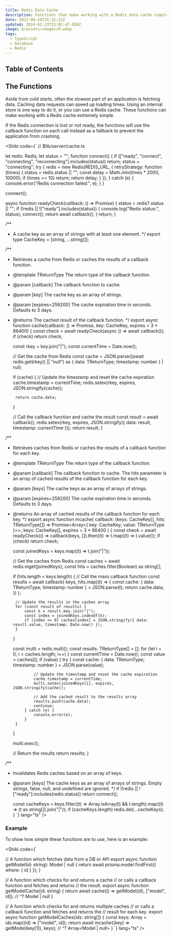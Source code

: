 ```yaml
---
title: Redis Data Cache
description: Functions that make working with a Redis data cache simple
date: 2023-08-24T15:32:12Z
updated: 2024-02-23T23:02:47.026Z
image: $/assets/images/R.webp
tags:
  - TypeScript
  - Database
  - Redis
---
```


## Table of Contents

## The Functions

Aside from cold starts, often the slowest part of an application is fetching data. Caching data requests can speed up loading times. Using an internal store is one way to do it, or you can use a Redis cache. These functions can make working with a Redis cache extremely simple.

If the Redis connection is lost or not ready, the functions will use the callback function on each call instead as a fallback to prevent the application from crashing.

<Shiki code={`
// $lib/server/cache.ts

let redis: Redis;
let status = "";
function connect() {
	if (["ready", "connect", "connecting", "reconnecting"].includes(status)) return;
	status = "connecting";
	try {
		redis = new Redis(REDIS_URL, {
			retryStrategy: function (times) {
				status = redis.status || "";
				const delay = Math.min(times * 2000, 10000);
				if (times >= 10) return;
				return delay;
			}
		});
	} catch (e) {
		console.error("Redis connection failed:", e);
	}
}

connect();

async function readyCheck<T>(callback: () => Promise<T>) {
	status = redis?.status || "";
	if (!redis || !["ready"].includes(status)) {
		console.log("Redis status:", status);
		connect();
		return await callback();
	}
	return;
}

/**
 * A cache key as an array of strings with at least one element.
 */
export type CacheKey = [string, ...string[]];

/**
 * Retrieves a cache from Redis or caches the results of a callback function.
 * @template TReturnType The return type of the callback function.
 * @param [callback] The callback function to cache.
 * @param [key] The cache key as an array of strings.
 * @param [expires=259200] The cache expiration time in seconds. Defaults to 3 days.
 * @returns The cached result of the callback function.
 */
export async function cache<TReturnType>(callback: () => Promise<TReturnType>, key: CacheKey, expires = 3 * 86400) {
	const check = await readyCheck(async () => await callback());
	if (check) return check;

	const rkey = key.join("|");
	const currentTime = Date.now();

	// Get the cache from Redis
	const cache = JSON.parse((await redis.get(rkey)) || "null") as { data: TReturnType; timestamp: number } | null;

	if (cache) {
		// Update the timestamp and reset the cache expiration
		cache.timestamp = currentTime;
		redis.setex(rkey, expires, JSON.stringify(cache));

		return cache.data;
	}

	// Call the callback function and cache the result
	const result = await callback();
	redis.setex(rkey, expires, JSON.stringify({ data: result, timestamp: currentTime }));
	return result;
}

/**
 * Retrieves caches from Redis or caches the results of a callback function for each key.
 * @template TReturnType The return type of the callback function.
 * @param [callback] The callback function to cache. The hits parameter is an array of cached results of the callback function for each key.
 * @param [keys] The cache keys as an array of arrays of strings.
 * @param [expires=259200] The cache expiration time in seconds. Defaults to 3 days.
 * @returns An array of cached results of the callback function for each key.
 */
export async function mcache<TReturnType extends object>(
	callback: (keys: CacheKey[], hits: TReturnType[]) => Promise<Array<{ key: CacheKey; value: TReturnType }>>,
	keys: CacheKey[],
	expires = 3 * 86400
) {
	const check = await readyCheck(() => callback(keys, []).then((t) => t.map((t) => t.value)));
	if (check) return check;

	const joinedKeys = keys.map((t) => t.join("|"));

	// Get the caches from Redis
	const caches = await redis.mget(joinedKeys);
	const hits = caches.filter(Boolean) as string[];

	if (hits.length < keys.length) {
		// Call the mass callback function
		const results = await callback(
			keys,
			hits.map((t) => {
				const cache: { data: TReturnType; timestamp: number } = JSON.parse(t);
				return cache.data;
			})
		);

		// Update the results in the caches array
		for (const result of results) {
			const k = result.key.join("|");
			const index = joinedKeys.indexOf(k);
			if (index >= 0) caches[index] = JSON.stringify({ data: result.value, timestamp: Date.now() });
		}
	}

	const multi = redis.multi();
	const results: TReturnType[] = [];
	for (let i = 0; i < caches.length; i++) {
		const currentTime = Date.now();
		const value = caches[i];
		if (value) {
			try {
				const cache: { data: TReturnType; timestamp: number } = JSON.parse(value);

				// Update the timestamp and reset the cache expiration
				cache.timestamp = currentTime;
				multi.setex(joinedKeys[i], expires, JSON.stringify(cache));

				// Add the cached result to the results array
				results.push(cache.data);
				continue;
			} catch (e) {
				console.error(e);
			}
		}
	}

	multi.exec();

	// Return the results
	return results;
}

/**
 * Invalidates Redis caches based on an array of keys.
 * @param [keys] The cache keys as an array of arrays of strings. Empty strings, false, null, and undefined are ignored.
 */
	if (!redis || !["ready"].includes(redis.status)) return connect();

	const cacheKeys = keys.filter((t) => Array.isArray(t) && t.length).map((t) => (t as string[]).join("|"));
	if (cacheKeys.length) redis.del(...cacheKeys);
}
`} lang="ts" />

### Example

To show how simple these functions are to use, here is an example:

<Shiki code={`

// A function which fetches data from a DB or API
export async function getModel(id: string): Model | null {
  return await prisma.model.findFirst({
    where: { id }
  });
}

// A function which checks for and returns a cache
// or calls a callback function and fetches and returns
// the result.
export async function getModelCache(id: string) {
	return await cache(() => getModel(id), ["model", id]);
	//           ^? Model | null
}

// A function which checks for and returns multiple caches
// or calls a callback function and fetches and returns the
// result for each key.
export async function getModelCaches(ids: string[]) {
  const keys: Array<CacheKey> = ids.map((id) => ["model", id]);
	return await mcache((key) => getModel(key[1]), keys);
	//           ^? Array<Model | null>
}
`} lang="ts" />